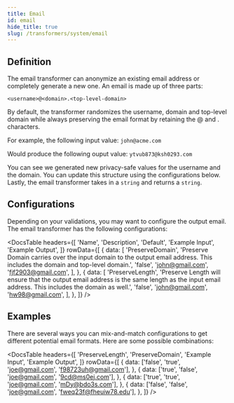 ```yaml
---
title: Email
id: email
hide_title: true
slug: /transformers/system/email
---
```




<TransformerPageHeader
  title="Email"
  type="string"
  apiRef="https://github.com/nucleuscloud/neosync/blob/main/worker/internal/benthos/transformers/email.go"
/>

## Definition

The email transformer can anonymize an existing email address or completely generate a new one. An email is made up of three parts:

`<username>@<domain>.<top-level-domain>`

By default, the transformer randomizes the username, domain and top-level domain while always preserving the email format by retaining the @ and . characters.

For example, the following input value:
`john@acme.com`

Would produce the following ouput value:
`ytvub873@ksh0293.com`

You can see we generated new privacy-safe values for the username and the domain. You can update this structure using the configurations below. Lastly, the email transformer takes in a `string` and returns a `string`.

## Configurations

Depending on your validations, you may want to configure the output email. The email transformer has the following configurations:

<DocsTable
  headers={[
    'Name',
    'Description',
    'Default',
    'Example Input',
    'Example Output',
  ]}
  rowData={[
    {
      data: [
        'PreserveDomain',
        'Preserve Domain carries over the input domain to the output email address. This includes the domain and top-level domain.',
        'false',
        'john@gmail.com',
        'fjf2903@gmail.com',
      ],
    },
    {
      data: [
        'PreserveLength',
        'Preserve Length will ensure that the output email address is the same length as the input email address. This includes the domain as well.',
        'false',
        'john@gmail.com',
        'hw98@gmail.com',
      ],
    },
  ]}
/>

## Examples

There are several ways you can mix-and-match configurations to get different potential email formats. Here are some possible combinations:

<DocsTable
  headers={[
    'PreserveLength',
    'PreserveDomain',
    'Example Input',
    'Example Output',
  ]}
  rowData={[
    {
      data: ['false', 'true', 'joe@gmail.com', 'f98723uh@gmail.com'],
    },
    {
      data: ['true', 'false', 'joe@gmail.com', '9cd@ms0ej.com'],
    },
    {
      data: ['true', 'true', 'joe@gmail.com', 'mDy@bdo3s.com'],
    },
    {
      data: ['false', 'false', 'joe@gmail.com', 'fweq23f@fheuiw78.edu'],
    },
  ]}
/>
